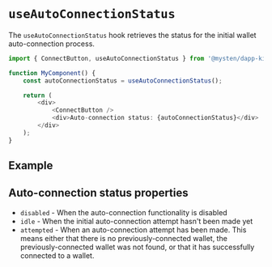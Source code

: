 
# `useAutoConnectionStatus`

The `useAutoConnectionStatus` hook retrieves the status for the initial wallet auto-connection
process.

```ts
import { ConnectButton, useAutoConnectionStatus } from '@mysten/dapp-kit';

function MyComponent() {
	const autoConnectionStatus = useAutoConnectionStatus();

	return (
		<div>
			<ConnectButton />
			<div>Auto-connection status: {autoConnectionStatus}</div>
		</div>
	);
}
```

## Example

<UseAutoConnectionStatusExample />

## Auto-connection status properties

- `disabled` - When the auto-connection functionality is disabled
- `idle` - When the initial auto-connection attempt hasn't been made yet
- `attempted` - When an auto-connection attempt has been made. This means either that there is no
  previously-connected wallet, the previously-connected wallet was not found, or that it has
  successfully connected to a wallet.
